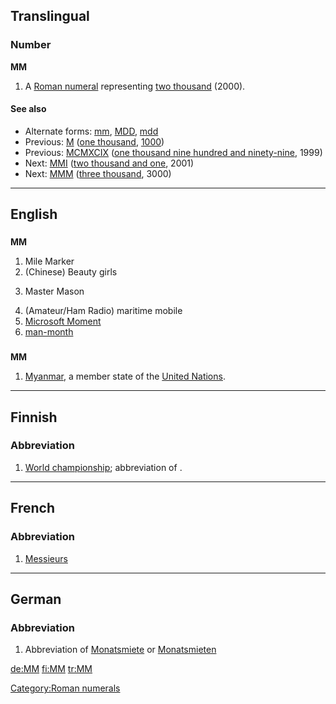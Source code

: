 {{see|mm|mm.|.mm}}
==Translingual==

===Number===
'''MM'''

# A [[Roman numeral]] representing [[two thousand]] (2000).

====See also====
* Alternate forms: [[mm]], [[MDD]], [[mdd]]
* Previous: [[M]] ([[one thousand]], [[1000]])
* Previous: [[MCMXCIX]] ([[one thousand nine hundred and ninety-nine]], 1999)
* Next: [[MMI]] ([[two thousand and one]], 2001)
* Next: [[MMM]] ([[three thousand]], 3000)

[[Category:Roman numerals]]

----

==English==

==={{initialism}}===
'''MM'''

# Mile Marker
# (Chinese) Beauty girls
# {{freemasonry}} Master Mason
# (Amateur/Ham Radio) maritime mobile
# [[Microsoft Moment]]
# [[man-month]]

==={{abbreviation}}===
'''MM'''

# [[Myanmar]], a member state of the [[United Nations]].

----

==Finnish==

===Abbreviation===
{{infl|fi|abbreviation}}

# [[world championship|World championship]]; abbreviation of {{term|maailmanmestaruus}}.

----

==French==

===Abbreviation===
{{infl|fr|abbreviation}}

# [[Messieurs]]

----

==German==

===Abbreviation===
{{infl|de|abbreviation}}

# {{context|apartment listing|lang=de}} Abbreviation of [[Monatsmiete]] or [[Monatsmieten]]

[[de:MM]]
[[fi:MM]]
[[tr:MM]]